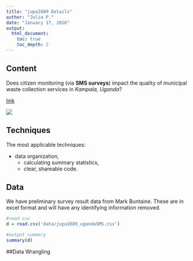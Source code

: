 ```yaml
---
title: "jupa1089 Details"
author: "Julia P."
date: "January 17, 2016"
output: 
  html_document:
    toc: true
    toc_depth: 2
---
```


## Content

Does citizen monitoring (via **SMS surveys**) impact the quality of municipal waste collection services in *Kampala, Uganda*?

[link](https://github.com/citizen-monitoring/citizen-monitoring.github.io)

![](images/jupa1089_ugandasms.png)

## Techniques

The most applicable techniques:

* data organization,
  + calculating summary statistics,
  + clear, shareable code.

## Data

We have preliminary survey result data from Mark Buntaine. These are in excel format and will have any identifying information removed.

```r
#read csv
d = read.csv('data/jupa1089_ugandaSMS.csv')

#output summary
summary(d)
```


##Data Wrangling


